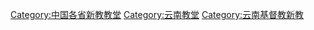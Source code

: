 [[Category:中国各省新教教堂|Category:中国各省新教教堂]]
[[Category:云南教堂|Category:云南教堂]]
[[Category:云南基督教新教|Category:云南基督教新教]]